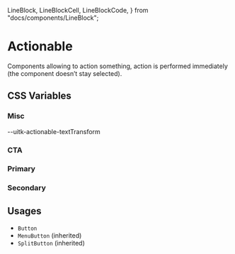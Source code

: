   LineBlock,
  LineBlockCell,
  LineBlockCode,
} from "docs/components/LineBlock";


<Meta title="Documentation/Styles and Theming/Characteristics/Actionable" />

# Actionable

Components allowing to action something, action is performed
immediately (the component doesn’t stay selected).

## CSS Variables

### Misc

<Canvas>
  <Story name="Misc">
    <DocGrid>
      <CursorBlock cursor="--uitk-actionable-cursor-hover" />
      <CursorBlock cursor="--uitk-actionable-cursor-active" />
      <CursorBlock cursor="--uitk-actionable-cursor-disabled" />
      <LetterSpacingBlock letterSpacing="--uitk-actionable-letterSpacing" />
      <TextAlignBlock textAlign="--uitk-actionable-textAlign" />
      <BlankBlockCell />
      <BlankBlockCode>--uitk-actionable-textTransform</BlankBlockCode>
    </DocGrid>
  </Story>
</Canvas>

### CTA

<Canvas>
  <Story name="CTA Variant">
    <DocGrid>
      <ColorBlock colorVar="--uitk-actionable-cta-foreground" />
      <ColorBlock colorVar="--uitk-actionable-cta-foreground-hover" />
      <ColorBlock colorVar="--uitk-actionable-cta-foreground-active" />
      <ColorBlock colorVar="--uitk-actionable-cta-foreground-disabled" />
      <ColorBlock colorVar="--uitk-actionable-cta-background" />
      <ColorBlock colorVar="--uitk-actionable-cta-background-hover" />
      <ColorBlock colorVar="--uitk-actionable-cta-background-active" />
      <ColorBlock colorVar="--uitk-actionable-cta-background-disabled" />
      <FontWeightBlock fontWeight="--uitk-actionable-cta-fontWeight" />
      <FontWeightBlock fontWeight="--uitk-actionable-cta-fontWeight-hover" />
      <FontWeightBlock fontWeight="--uitk-actionable-cta-fontWeight-active" />
    </DocGrid>
  </Story>
</Canvas>

### Primary

<Canvas>
  <Story name="Primary Variant">
    <DocGrid>
      <ColorBlock colorVar="--uitk-actionable-primary-foreground" />
      <ColorBlock colorVar="--uitk-actionable-primary-foreground-hover" />
      <ColorBlock colorVar="--uitk-actionable-primary-foreground-active" />
      <ColorBlock colorVar="--uitk-actionable-primary-foreground-disabled" />
      <ColorBlock colorVar="--uitk-actionable-primary-background" />
      <ColorBlock colorVar="--uitk-actionable-primary-background-hover" />
      <ColorBlock colorVar="--uitk-actionable-primary-background-active" />
      <ColorBlock colorVar="--uitk-actionable-primary-background-disabled" />
      <FontWeightBlock fontWeight="--uitk-actionable-primary-fontWeight" />
      <FontWeightBlock fontWeight="--uitk-actionable-primary-fontWeight-hover" />
      <FontWeightBlock fontWeight="--uitk-actionable-primary-fontWeight-active" />
    </DocGrid>
  </Story>
</Canvas>

### Secondary

<Canvas>
  <Story name="Secondary Variant">
    <DocGrid>
      <ColorBlock colorVar="--uitk-actionable-secondary-foreground" />
      <ColorBlock colorVar="--uitk-actionable-secondary-foreground-hover" />
      <ColorBlock colorVar="--uitk-actionable-secondary-foreground-active" />
      <ColorBlock colorVar="--uitk-actionable-secondary-foreground-disabled" />
      <ColorBlock colorVar="--uitk-actionable-secondary-background-hover" />
      <ColorBlock colorVar="--uitk-actionable-secondary-background-active" />
      <ColorBlock colorVar="--uitk-actionable-secondary-background-disabled" />
      <FontWeightBlock fontWeight="--uitk-actionable-secondary-fontWeight" />
      <FontWeightBlock fontWeight="--uitk-actionable-secondary-fontWeight-hover" />
      <FontWeightBlock fontWeight="--uitk-actionable-secondary-fontWeight-active" />
    </DocGrid>
  </Story>
</Canvas>

## Usages

- `Button`
- `MenuButton` (inherited)
- `SplitButton` (inherited)
